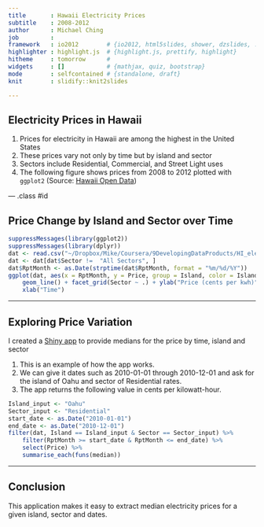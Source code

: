 ```yaml
---
title       : Hawaii Electricity Prices
subtitle    : 2008-2012
author      : Michael Ching
job         : 
framework   : io2012        # {io2012, html5slides, shower, dzslides, ...}
highlighter : highlight.js  # {highlight.js, prettify, highlight}
hitheme     : tomorrow      # 
widgets     : []            # {mathjax, quiz, bootstrap}
mode        : selfcontained # {standalone, draft}
knit        : slidify::knit2slides

---
```


## Electricity Prices in Hawaii
1. Prices for electricity in Hawaii are among the highest in the United States
1. These prices vary not only by time but by island and sector
1. Sectors include Residential, Commercial, and Street Light uses
1. The following figure shows prices from 2008 to 2012 plotted with `ggplot2` (Source: [Hawaii Open Data](https://data.hawaii.gov/Government-Wide-Support/HI-Electricity-Prices/74g9-vewt))

--- .class #id 

## Price Change by Island and Sector over Time

```r
suppressMessages(library(ggplot2))
suppressMessages(library(dplyr))
dat <- read.csv("~/Dropbox/Mike/Coursera/9DevelopingDataProducts/HI_electricity_prices/data/prices.csv")
dat <- dat[dat$Sector !=  "All Sectors", ]
dat$RptMonth <- as.Date(strptime(dat$RptMonth, format = "%m/%d/%Y"))
ggplot(dat, aes(x = RptMonth, y = Price, group = Island, color = Island)) + 
    geom_line() + facet_grid(Sector ~ .) + ylab("Price (cents per kwh)") +
    xlab("Time")
```

---

## Exploring Price Variation
I created a [Shiny app](https://mching.shinyapps.io/HI_electricity_prices/) to provide medians for the price by time, island and sector

1. This is an example of how the app works. 
1. We can give it dates such as 2010-01-01 through 2010-12-01 and ask for the island of Oahu and sector of Residential rates. 
1. The app returns the following value in cents per kilowatt-hour. 
```r
Island_input <- "Oahu"
Sector_input <- "Residential"
start_date <- as.Date("2010-01-01")
end_date <- as.Date("2010-12-01")
filter(dat, Island == Island_input & Sector == Sector_input) %>%
    filter(RptMonth >= start_date & RptMonth <= end_date) %>%
    select(Price) %>%
    summarise_each(funs(median))
```


---

## Conclusion

This application makes it easy to extract median electricity prices for a given island, sector and dates.

